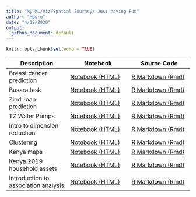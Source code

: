 ```yaml
---
title: "My ML/Viz/Spatial Journey/ Just having Fun"
author: "Mburu"
date: "4/18/2020"
output:
  github_document: default
---
```


```r
knitr::opts_chunk$set(echo = TRUE)
```



| Description | Notebook | Source Code
| ------------- | ------------- | ------------- |
| Breast cancer prediction | [Notebook (HTML)](https://m-mburu.github.io/breast_cancer_prediction/cancer_data.nb.html) | [R Markdown (Rmd)](breast_cancer_prediction/cancer_data.Rmd)  |
| Busara task | [Notebook (HTML)](https://m-mburu.github.io/busara_task/busara-data-analysis.html) | [R Markdown (Rmd)](busara_task/busara data analysis.Rmd)  |
| Zindi loan prediction | [Notebook (HTML)](https://m-mburu.github.io/loan_prediction/loan_prediction.html) | [R Markdown (Rmd)](loan_prediction/loan_prediction.Rmd)  |
| TZ Water Pumps | [Notebook (HTML)](https://m-mburu.github.io/water_pumps_tz/water_pumps.html) | [R Markdown (Rmd)](water_pumps_tz/water_pumps.Rmd)  |
| Intro to dimension reduction | [Notebook (HTML)](https://m-mburu.github.io/introduction-to-advanced-dimensionality-reduction/introduction_dimensionality_reduction.html) | [R Markdown (Rmd)](ntroduction-to-advanced-dimensionality-reduction/introduction_dimensionality_reduction.Rmd)  |
| Clustering | [Notebook (HTML)](https://m-mburu.github.io/introduction-to-advanced-dimensionality-reduction/clustering_fashion_mnist.html) | [R Markdown (Rmd)](ntroduction-to-advanced-dimensionality-reduction/clustering_fashion_mnist.Rmd)  |
| Kenya maps | [Notebook (HTML)](https://m-mburu.github.io/kenya_population/kenya_maps.html) | [R Markdown (Rmd)](/kenya_population/kenya_maps.Rmd)  |
| Kenya 2019 household assets | [Notebook (HTML)](https://m-mburu.github.io/kenya_population/household_assets_2019census.html) | [R Markdown (Rmd)](/kenya_population/household_assets_2019census.Rmd)  | 
| Introduction to association analysis |[Notebook (HTML)](https://m-mburu.github.io/association_analysis/association_analysis.html) | [R Markdown (Rmd)](/association_analysis/association_analysis.Rmd)  |




